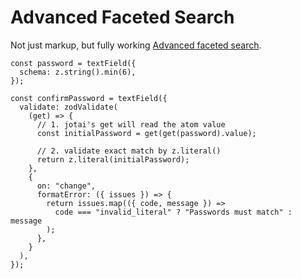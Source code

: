 
<Meta title="showcase/AdvancedSearch" of={AdvancedSearch} />

# Advanced Faceted Search

Not just markup, but fully working [Advanced faceted search](https://flowbite.com/blocks/application/faceted-search-drawers/#advanced-faceted-search-with-datepicker).

```tsx
const password = textField({
  schema: z.string().min(6),
});

const confirmPassword = textField({
  validate: zodValidate(
    (get) => {
      // 1. jotai's get will read the atom value
      const initialPassword = get(get(password).value);

      // 2. validate exact match by z.literal()
      return z.literal(initialPassword);
    },
    {
      on: "change",
      formatError: ({ issues }) => {
        return issues.map(({ code, message }) =>
          code === "invalid_literal" ? "Passwords must match" : message
        );
      },
    }
  ),
});
```

<Stories />
